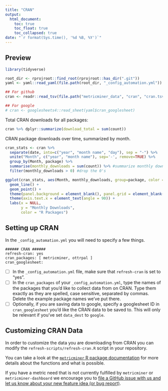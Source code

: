 ```yaml
---
title: "CRAN"
output:
  html_document:
    toc: true
    toc_float: true
    toc_collapsed: true
date: "`r format(Sys.time(), '%d %B, %Y')`"
---
```


## Preview

```r
library(tidyverse)

root_dir <- rprojroot::find_root(rprojroot::has_dir(".git"))
yaml <- yaml::read_yaml(file.path(root_dir, "_config_automation.yml"))

## For github
cran <- readr::read_tsv(file.path("metricminer_data", "cran", "cran.tsv"))

## For google
# cran <- googlesheets4::read_sheet(yaml$cran_googlesheet)
```

Total CRAN downloads for all packages:

```r
cran %>% dplyr::summarize(download_total = sum(count))
```
CRAN package downloads over time, summarized by month.

```r
cran_stats <- cran %>%
  separate(date, into=c("year", "month name", "day"), sep = "-") %>%
  unite("Month", c("year", "month name"), sep='-', remove=TRUE) %>%  
  group_by(Month, package) %>%
  summarise(monthly_downloads = sum(count)) %>% #summarize monthly downloads by package
  filter(monthly_downloads > 0) #drop the 0's

ggplot(cran_stats, aes(Month, monthly_downloads, group=package, color = package)) +
  geom_line() +
  geom_point() +
  theme(panel.background = element_blank(), panel.grid = element_blank()) +
  theme(axis.text.x = element_text(angle = 90)) +
  labs(x = NULL,
       y = "Monthly Downloads",
       color = "R Packages")
```

## Setting up CRAN

In the `_config_automation.yml` you will need to specify a few things.

```
###### CRAN ######
refresh-cran: yes
cran_packages: [ metricminer, ottrpal ]
cran_googlesheet:
```

- [ ] In the `_config_automation.yml` file, make sure that `refresh-cran` is set to "yes".
- [ ] In the `cran_packages` of your `_config_automation.yml`, type the names of the packages that you'd like to collect data from on CRAN. Type them exactly as they are spelled, case sensitive, separated by commas. Delete the example package names we've put there.
- [ ] Optionally, if you are saving data to google, specify a googlesheet ID in `cran_googlesheet` you'd like the CRAN data to be saved to. This will only be relevant if you've set `data_dest` to `google`.

## Customizing CRAN Data

In order to customize the data you are downloading from CRAN you can modify the
`refresh-scripts/refresh-cran.R` script in your repository.

You can take a look at the [`metricminer` R package documentation](https://ottrproject.org/metricminer/articles/getting-started.html) for more details about the functions and what is possible.

If you have a metric need that is not currently fulfilled by `metricminer` or `metricminer-dashboard` we encourage you to [file a GitHub issue with us and let us know about your new feature idea (or bug report)](https://github.com/ottrproject/metricminer/issues/new/choose).
